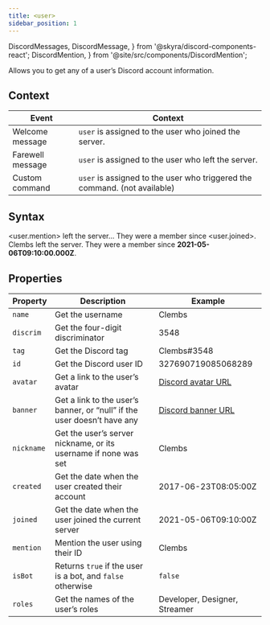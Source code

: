 ```yaml
---
title: <user>
sidebar_position: 1
---
```


  DiscordMessages,
  DiscordMessage,
} from '@skyra/discord-components-react';
  DiscordMention,
} from '@site/src/components/DiscordMention';

Allows you to get any of a user’s Discord account information.

## Context

| Event            | Context                                                                   |
| ---------------- | ------------------------------------------------------------------------- |
| Welcome message  | `user` is assigned to the user who joined the server.                     |
| Farewell message | `user` is assigned to the user who left the server.                       |
| Custom command   | `user` is assigned to the user who triggered the command. (not available) |

## Syntax

<Tabs groupId='io'>
  <TabItem value='input' label='Input'>
    <CodeBlock>
      &lt;user.mention&gt; left the server... They were a member since
      &lt;user.joined&gt;.
    </CodeBlock>
  </TabItem>
  <TabItem value='output' label='Output'>
    <DiscordMessages>
      <DiscordMessage {...profiles.crbt}>
        <DiscordMention>Clembs</DiscordMention> left the server. They were a
        member since <b>2021-05-06T09:10:00.000Z</b>.
      </DiscordMessage>
    </DiscordMessages>
  </TabItem>
</Tabs>

## Properties

| Property   | Description                                                             | Example                                                                                                          |
| ---------- | ----------------------------------------------------------------------- | ---------------------------------------------------------------------------------------------------------------- |
| `name`     | Get the username                                                        | Clembs                                                                                                           |
| `discrim`  | Get the four-digit discriminator                                        | 3548                                                                                                             |
| `tag`      | Get the Discord tag                                                     | Clembs#3548                                                                                                      |
| `id`       | Get the Discord user ID                                                 | 327690719085068289                                                                                               |
| `avatar`   | Get a link to the user’s avatar                                         | [Discord avatar URL](https://cdn.discordapp.com/avatars/327690719085068289/4eeda0b75a6f56df96545c7b8d65c2c6.png) |
| `banner`   | Get a link to the user’s banner, or “null” if the user doesn’t have any | [Discord banner URL](https://cdn.discordapp.com/banners/327690719085068289/4eeda0b75a6f56df96545c7b8d65c2c6.png) |
| `nickname` | Get the user’s server nickname, or its username if none was set         | Clembs                                                                                                           |
| `created`  | Get the date when the user created their account                        | 2017-06-23T08:05:00Z                                                                                             |
| `joined`   | Get the date when the user joined the current server                    | 2021-05-06T09:10:00Z                                                                                             |
| `mention`  | Mention the user using their ID                                         | <DiscordMention>Clembs</DiscordMention>                                                                          |
| `isBot`    | Returns `true` if the user is a bot, and `false` otherwise              | `false`                                                                                                          |
| `roles`    | Get the names of the user’s roles                                       | Developer, Designer, Streamer                                                                                    |
